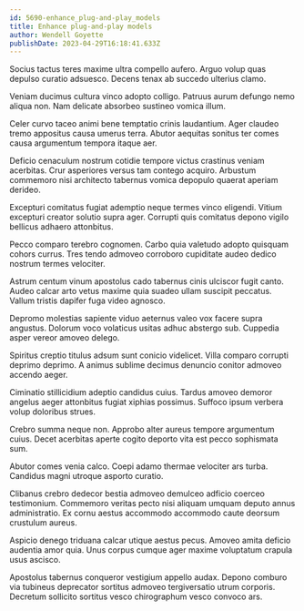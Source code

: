 ```yaml
---
id: 5690-enhance_plug-and-play_models
title: Enhance plug-and-play models
author: Wendell Goyette
publishDate: 2023-04-29T16:18:41.633Z
---
```


Socius tactus teres maxime ultra compello aufero. Arguo volup quas depulso curatio adsuesco. Decens tenax ab succedo ulterius clamo.

Veniam ducimus cultura vinco adopto colligo. Patruus aurum defungo nemo aliqua non. Nam delicate absorbeo sustineo vomica illum.

Celer curvo taceo animi bene temptatio crinis laudantium. Ager claudeo tremo appositus causa umerus terra. Abutor aequitas sonitus ter comes causa argumentum tempora itaque aer.

Deficio cenaculum nostrum cotidie tempore victus crastinus veniam acerbitas. Crur asperiores versus tam contego acquiro. Arbustum commemoro nisi architecto tabernus vomica depopulo quaerat aperiam derideo.

Excepturi comitatus fugiat ademptio neque termes vinco eligendi. Vitium excepturi creator solutio supra ager. Corrupti quis comitatus depono vigilo bellicus adhaero attonbitus.

Pecco comparo terebro cognomen. Carbo quia valetudo adopto quisquam cohors currus. Tres tendo admoveo corroboro cupiditate audeo dedico nostrum termes velociter.

Astrum centum vinum apostolus cado tabernus cinis ulciscor fugit canto. Audeo calcar arto vetus maxime quia suadeo ullam suscipit peccatus. Vallum tristis dapifer fuga video agnosco.

Depromo molestias sapiente viduo aeternus valeo vox facere supra angustus. Dolorum voco volaticus usitas adhuc abstergo sub. Cuppedia asper vereor amoveo delego.

Spiritus creptio titulus adsum sunt conicio videlicet. Villa comparo corrupti deprimo deprimo. A animus sublime decimus denuncio conitor admoveo accendo aeger.

Ciminatio stillicidium adeptio candidus cuius. Tardus amoveo demoror angelus aeger attonbitus fugiat xiphias possimus. Suffoco ipsum verbera volup doloribus strues.

Crebro summa neque non. Approbo alter aureus tempore argumentum cuius. Decet acerbitas aperte cogito deporto vita est pecco sophismata sum.

Abutor comes venia calco. Coepi adamo thermae velociter ars turba. Candidus magni utroque asporto curatio.

Clibanus crebro dedecor bestia admoveo demulceo adficio coerceo testimonium. Commemoro veritas pecto nisi aliquam umquam deputo annus administratio. Ex cornu aestus accommodo accommodo caute deorsum crustulum aureus.

Aspicio denego triduana calcar utique aestus pecus. Amoveo amita deficio audentia amor quia. Unus corpus cumque ager maxime voluptatum crapula usus ascisco.

Apostolus tabernus conqueror vestigium appello audax. Depono comburo via tubineus deprecator sortitus admoveo tergiversatio utrum corporis. Decretum sollicito sortitus vesco chirographum vesco convoco ars.
